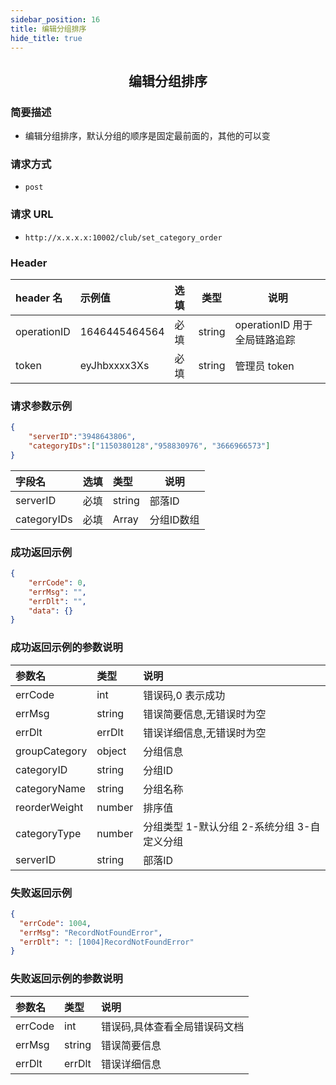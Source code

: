 ```yaml
---
sidebar_position: 16
title: 编辑分组排序
hide_title: true
---
```


<center>

## 编辑分组排序

</center>

### 简要描述

- 编辑分组排序，默认分组的顺序是固定最前面的，其他的可以变

### 请求方式

- `post`

### 请求 URL

- `http://x.x.x.x:10002/club/set_category_order`

### Header

| header 名   | 示例值        | 选填 | 类型   | 说明                         |
| :---------- | :------------ | :--- | ------ | ---------------------------- |
| operationID | 1646445464564 | 必填 | string | operationID 用于全局链路追踪 |
| token       | eyJhbxxxx3Xs  | 必填 | string | 管理员 token                 |

### 请求参数示例

```json
{
    "serverID":"3948643806",
    "categoryIDs":["1150380128","958830976", "3666966573"]
}
```

| 字段名                                | 选填 | 类型   | 说明                                                                                                                                  |
| :------------------------------------ | :--- | :----- | ------------------------------------------------------------------------------------------------------------------------------------- |
| serverID                      | 必填 | string | 部落ID                                                                                                                          |
| categoryIDs                    | 必填 | Array | 分组ID数组                                                                                                                      |


### 成功返回示例

```json
{
    "errCode": 0,
    "errMsg": "",
    "errDlt": "",
    "data": {}
}
```

### 成功返回示例的参数说明

| 参数名  | 类型   | 说明                         |
| :------ | :----- | :--------------------------- |
| errCode | int    | 错误码,0 表示成功            |
| errMsg  | string | 错误简要信息,无错误时为空    |
| errDlt  | errDlt | 错误详细信息,无错误时为空    |
| groupCategory    | object | 分组信息 |
| categoryID       | string | 分组ID |
| categoryName     | string | 分组名称 |
| reorderWeight    | number | 排序值 |
| categoryType     | number | 分组类型 1-默认分组 2-系统分组 3-自定义分组 |
| serverID         | string | 部落ID |



### 失败返回示例

```json
{
  "errCode": 1004,
  "errMsg": "RecordNotFoundError",
  "errDlt": ": [1004]RecordNotFoundError"
}
```

### 失败返回示例的参数说明

| 参数名  | 类型   | 说明                          |
| :------ | :----- | :---------------------------- |
| errCode | int    | 错误码,具体查看全局错误码文档 |
| errMsg  | string | 错误简要信息                  |
| errDlt  | errDlt | 错误详细信息                  |
